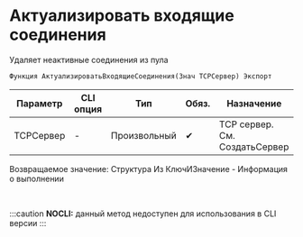 ﻿---
sidebar_position: 6
---


# Актуализировать входящие соединения 
 Удаляет неактивные соединения из пула



`Функция АктуализироватьВходящиеСоединения(Знач TCPСервер) Экспорт`

  | Параметр | CLI опция | Тип | Обяз. | Назначение |
  |-|-|-|-|-|
  | TCPСервер | - | Произвольный | &#x2714; | TCP сервер. См. СоздатьСервер |

  
  Возвращаемое значение:   Структура Из КлючИЗначение - Информация о выполнении

<br/>


:::caution
**NOCLI:** данный метод недоступен для использования в CLI версии
:::
<br/>



```bsl title="Пример использования для 1С:Предприятие/OneScript"

```
    




